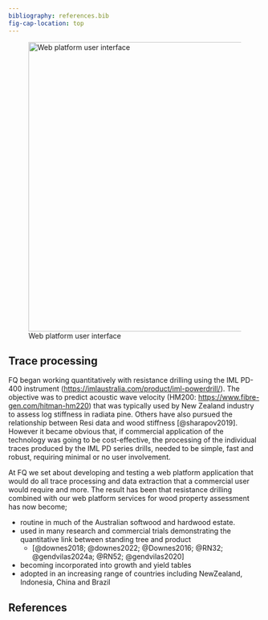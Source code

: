 ```yaml
---
bibliography: references.bib
fig-cap-location: top
---
```


![Web platform user interface](./images/WebPlatformGUI.png){width=6in fig-align="center"}

## Trace processing

FQ began working quantitatively with resistance drilling using the IML PD-400 instrument (<https://imlaustralia.com/product/iml-powerdrill/>). The objective was to predict acoustic wave velocity (HM200: <https://www.fibre-gen.com/hitman-hm220>) that was typically used by New Zealand industry to assess log stiffness in radiata pine. Others have also pursued the relationship between Resi data and wood stiffness [@sharapov2019]. However it became obvious that, if commercial application of the technology was going to be cost-effective, the processing of the individual traces produced by the IML PD series drills, needed to be simple, fast and robust, requiring minimal or no user involvement.

At FQ we set about developing and testing a web platform application that would do all trace processing and data extraction that a commercial user would require and more. The result has been that resistance drilling combined with our web platform services for wood property assessment has now become;

-   routine in much of the Australian softwood and hardwood estate.
-   used in many research and commercial trials demonstrating the quantitative link between standing tree and product
    -   [@downes2018; @downes2022; @Downes2016; @RN32; @gendvilas2024a; @RN52; @gendvilas2020]
-   becoming incorporated into growth and yield tables
-   adopted in an increasing range of countries including NewZealand, Indonesia, China and Brazil


## References
